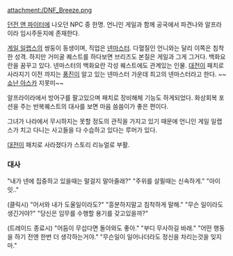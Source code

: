 attachment:/DNF_Breeze.png

[[던전 앤 파이터]]에 나오던 NPC 중 한명. 언니인 게일과 함께 공국에서 파견나와 알프라이라 임시주둔지에 존재한다.

[[게일 일랩스]]의 쌍둥이 동생이며, 직업은 [[넨마스터]]. 다혈질인 언니와는 달리 이쪽은 침착한 성격. 하지만 거미굴 퀘스트를 하다보면 브리즈도 본질은 게일과 그게 그거다. 백화요란을 꿈꾸고 있다. 넨마스터의 백화요란 각성 퀘스트에도 관계있는 인물. [[대전이]] 패치로 사라지기 이전 까지는 [[풍진]]이 알고 있는 넨마스터 가운데 최고의 넨마스터라고 한다. ~~[[쇼난 아스카]] 지못미~~

알프라이라에서 방어구를 팔고있으며 패치로 장비해체 기능도 하게되었다. 화상회복 포션을 주는 반복퀘스트의 대사를 보면 마음 씀씀이가 좋은 편이다.

그녀가 나라에서 무시하지는 못할 정도의 관직을 가지고 있기 때문에 언니인 게일 일랩스가 치고 다니는 사고들을 다 수습하고 있다는 루머가 있다.

[[대전이]] 패치로 사라졌다가 스토리 리뉴얼로 부활.

=== 대사 ===
"내가 넨에 집중하고 있을때는 말걸지 말아줄래?"
"주위를 살필때는 신속하게."
"아이잇.."

(클릭시)
"어서와 내가 도울일이라도?"
"흥분하지말고 침착하게 말해."
"무슨 일이라도 생긴거야?"
"당신은 임무를 수행할 용기를 갖고있을까?"

(트레이드 종료시)
"어둠이 무섭다면 돌아와도 좋아."
"부디 무사하길 바래."
"어떤 행동을 하기 전엔 한번 더 생각하는거야."
"무슨일이 일어나더라도 정신을 차리는것을 잊지마."
